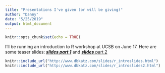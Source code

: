 ```yaml
---
title: "Presentations I've given (or will be giving)"
author: "Danny"
date: "5/25/2019"
output: html_document
---
```


```r
knitr::opts_chunk$set(echo = TRUE)
```

I'll be running an introduction to R workshop at UCSB on June 17. Here are some teaser slides: [_**slides part 1**_](/slides/r_introslides.html) and [_**slides**_ part 2](/slides/r_introslides2.html)

```r
knitr::include_url("http://www.dbkatz.com/slides/r_introslides.html")
knitr::include_url("http://www.dbkatz.com/slides/r_introslides2.html")

```


